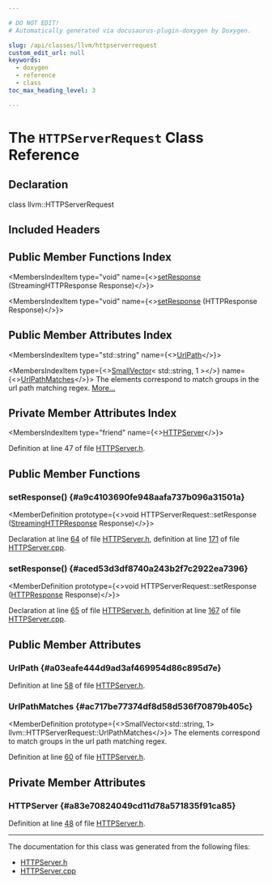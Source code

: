 ```yaml
---

# DO NOT EDIT!
# Automatically generated via docusaurus-plugin-doxygen by Doxygen.

slug: /api/classes/llvm/httpserverrequest
custom_edit_url: null
keywords:
  - doxygen
  - reference
  - class
toc_max_heading_level: 3

---
```





# The `HTTPServerRequest` Class Reference

<DoxygenPage pluginConfig={pluginConfig}>



## Declaration

<CodeBlock>class llvm::HTTPServerRequest</CodeBlock>

## Included Headers

<IncludesList>
<IncludesListItem
  filePath="llvm/Debuginfod/HTTPServer.h"
  permalink="/docs/api/files/include/include/llvm/include/llvm/debuginfod/httpserver-h"
  isLocal="true" />
</IncludesList>

## Public Member Functions Index

<MembersIndex>

<MembersIndexItem
  type="void"
  name={<><a href="#a9c4103690fe948aafa737b096a31501a">setResponse</a> (StreamingHTTPResponse Response)</>}>
</MembersIndexItem>

<MembersIndexItem
  type="void"
  name={<><a href="#aced53d3df8740a243b2f7c2922ea7396">setResponse</a> (HTTPResponse Response)</>}>
</MembersIndexItem>

</MembersIndex>

## Public Member Attributes Index

<MembersIndex>

<MembersIndexItem
  type="std::string"
  name={<><a href="#a03eafe444d9ad3af469954d86c895d7e">UrlPath</a></>}>
</MembersIndexItem>

<MembersIndexItem
  type={<><a href="/docs/api/classes/llvm/smallvector">SmallVector</a>&lt; std::string, 1 &gt;</>}
  name={<><a href="#ac717be77374df8d58d536f70879b405c">UrlPathMatches</a></>}>
The elements correspond to match groups in the url path matching regex. <a href="#ac717be77374df8d58d536f70879b405c">More...</a>
</MembersIndexItem>

</MembersIndex>

## Private Member Attributes Index

<MembersIndex>

<MembersIndexItem
  type="friend"
  name={<><a href="#a83e70824049cd11d78a571835f91ca85">HTTPServer</a></>}>
</MembersIndexItem>

</MembersIndex>


Definition at line 47 of file <a href="/docs/api/files/include/include/llvm/include/llvm/debuginfod/httpserver-h">HTTPServer.h</a>.

<SectionDefinition>

## Public Member Functions

### setResponse() {#a9c4103690fe948aafa737b096a31501a}

<MemberDefinition
  prototype={<>void HTTPServerRequest::setResponse (<a href="/docs/api/structs/llvm/streaminghttpresponse">StreamingHTTPResponse</a> Response)</>}>

Declaration at line <a href="/docs/api/files/include/include/llvm/include/llvm/debuginfod/httpserver-h/#l00064">64</a> of file <a href="/docs/api/files/include/include/llvm/include/llvm/debuginfod/httpserver-h">HTTPServer.h</a>, definition at line <a href="/docs/api/files/lib/lib/debuginfod/httpserver-cpp/#l00171">171</a> of file <a href="/docs/api/files/lib/lib/debuginfod/httpserver-cpp">HTTPServer.cpp</a>.
</MemberDefinition>

### setResponse() {#aced53d3df8740a243b2f7c2922ea7396}

<MemberDefinition
  prototype={<>void HTTPServerRequest::setResponse (<a href="/docs/api/structs/llvm/httpresponse">HTTPResponse</a> Response)</>}>

Declaration at line <a href="/docs/api/files/include/include/llvm/include/llvm/debuginfod/httpserver-h/#l00065">65</a> of file <a href="/docs/api/files/include/include/llvm/include/llvm/debuginfod/httpserver-h">HTTPServer.h</a>, definition at line <a href="/docs/api/files/lib/lib/debuginfod/httpserver-cpp/#l00167">167</a> of file <a href="/docs/api/files/lib/lib/debuginfod/httpserver-cpp">HTTPServer.cpp</a>.
</MemberDefinition>

</SectionDefinition>

<SectionDefinition>

## Public Member Attributes

### UrlPath {#a03eafe444d9ad3af469954d86c895d7e}

<MemberDefinition
  prototype="std::string llvm::HTTPServerRequest::UrlPath">

Definition at line <a href="/docs/api/files/include/include/llvm/include/llvm/debuginfod/httpserver-h/#l00058">58</a> of file <a href="/docs/api/files/include/include/llvm/include/llvm/debuginfod/httpserver-h">HTTPServer.h</a>.
</MemberDefinition>

### UrlPathMatches {#ac717be77374df8d58d536f70879b405c}

<MemberDefinition
  prototype={<>SmallVector&lt;std::string, 1&gt; llvm::HTTPServerRequest::UrlPathMatches</>}>
The elements correspond to match groups in the url path matching regex.

Definition at line <a href="/docs/api/files/include/include/llvm/include/llvm/debuginfod/httpserver-h/#l00060">60</a> of file <a href="/docs/api/files/include/include/llvm/include/llvm/debuginfod/httpserver-h">HTTPServer.h</a>.
</MemberDefinition>

</SectionDefinition>

<SectionDefinition>

## Private Member Attributes

### HTTPServer {#a83e70824049cd11d78a571835f91ca85}

<MemberDefinition
  prototype="friend llvm::HTTPServerRequest::HTTPServer">

Definition at line <a href="/docs/api/files/include/include/llvm/include/llvm/debuginfod/httpserver-h/#l00048">48</a> of file <a href="/docs/api/files/include/include/llvm/include/llvm/debuginfod/httpserver-h">HTTPServer.h</a>.
</MemberDefinition>

</SectionDefinition>

<hr/>

The documentation for this class was generated from the following files:

<ul>
<li><a href="/docs/api/files/include/include/llvm/include/llvm/debuginfod/httpserver-h">HTTPServer.h</a></li>
<li><a href="/docs/api/files/lib/lib/debuginfod/httpserver-cpp">HTTPServer.cpp</a></li>
</ul>

</DoxygenPage>
